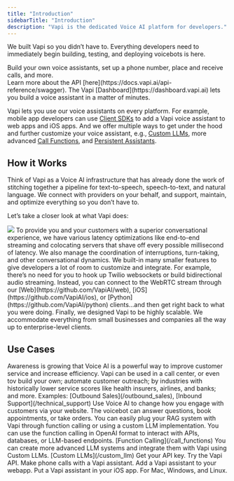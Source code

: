 ```yaml
---
title: "Introduction"
sidebarTitle: "Introduction"
description: "Vapi is the dedicated Voice AI platform for developers." 
---
```


We built Vapi so you didn’t have to. Everything developers need to immediately begin building, testing, and deploying voicebots is here. 

<Accordion title="The Vapi API">
Build your own voice assistants, set up a phone number, place and receive calls, and more. <br /> Learn more about the API [here](https://docs.vapi.ai/api-reference/swagger).
</Accordion>

<Accordion title="Self-service Dashboard">
The Vapi [Dashboard](https://dashboard.vapi.ai) lets you build a voice assistant in a matter of minutes.
</Accordion>

<Accordion title="Customizations and Integrations">

Vapi lets you use our voice assistants on every platform. For example, mobile app developers can use [Client SDKs](docs.vapi.ai/clients) to add a Vapi voice assistant to web apps and iOS apps. And we offer multiple ways to get under the hood and further customize your voice assistant, e.g., [Custom LLMs](docs.vapi.ai/custom_llm), more advanced [Call Functions](docs.vapi.ai/call_functions), and [Persistent Assistants](docs.vapi.ai/persistent_assistants). 
</Accordion>

## How it Works

<Card title="Who we are">
Think of Vapi as a Voice AI infrastructure that has already done the work of stitching together a pipeline for text-to-speech, speech-to-text, and natural language. We connect with providers on your behalf, and support, maintain, and optimize everything so you don’t have to.  
</Card>

Let’s take a closer look at what Vapi does:

<Frame>
  <img src="/images/diagram.png" />
</Frame>

<Steps>
<Step title="Support and Optimization">
To provide you and your customers with a superior conversational experience, we have various latency optimizations like end-to-end streaming and colocating servers that shave off every possible millisecond of latency. We also manage the coordination of interruptions, turn-taking, and other conversational dynamics.
</Step>
<Step title="Customizable">
We built-in many smaller features to give developers a lot of room to customize and integrate. For example, there’s no need for you to hook up Twilio websockets or build bidirectional audio streaming. Instead, you can connect to the WebRTC stream through our [Web](https://github.com/VapiAI/web), [iOS](https://github.com/VapiAI/ios), or [Python](https://github.com/VapiAI/python) clients…and then get right back to what you were doing. 
</Step>
<Step title="Voice AI at Any Scale">
Finally, we designed Vapi to be highly scalable. We accommodate everything from small businesses and companies all the way up to enterprise-level clients. 
</Step>
</Steps>

## Use Cases

<Accordion title="Receive and Make Phone Calls" icon="phone">
Awareness is growing that Voice AI is a powerful way to improve customer service and increase efficiency. Vapi can be used in a call center, or even tov build your own; automate customer outreach; by industries with historically lower service scores like health insurers, airlines, and banks; and more. Examples: [Outbound Sales](/outbound_sales), [Inbound Support](/technical_support)
</Accordion>

<Accordion title="Add a voicebot to your website" icon="browser"> 
Use Voice AI to change how you engage with customers via your website. The voicebot can answer questions, book appointments, or take orders.
</Accordion>

<Accordion title="Build RAG Systems" icon="database">
You can easily plug your RAG system with Vapi through function calling or using a custom LLM implementation.
</Accordion>

<Accordion title="Extend using Function Calling" icon="square-phone"> 
You can use the function calling in OpenAI format to interact with APIs, databases, or LLM-based endpoints. [Function Calling](/call_functions)
</Accordion>

<Accordion title="Use Your Own LLMs" icon="brain">
You can create more advanced LLM systems and integrate them with Vapi using Custom LLMs. [Custom LLMs](/custom_llm)
</Accordion>

<CardGroup cols={2}>
  <Card title="Create an Account" icon="user" href="https://dashboard.vapi.ai">
    Get your API key.
  </Card>
  <Card
    title="Technical Docs"
    icon="book"
    href="/api-reference/calls/create-phone-call"
  >
    Try the Vapi API.
  </Card>
  <Card
    title="Vapi Phone"
    href="http://docs.vapi.ai/phone_calling"
    icon="phone"
  >
    Make phone calls with a Vapi assistant.
  </Card>
  <Card title="Vapi Web" icon="browser" href="https://github.com/VapiAI/web">
    Add a Vapi assistant to your webapp.
  </Card>
  <Card
    title="Vapi iOS"
    href="https://github.com/VapiAI/ios"
    icon="mobile-notch"
  >
    Put a Vapi assistant in your iOS app.
  </Card>
  <Card
    title="Vapi Python"
    icon="python"
    href="https://github.com/VapiAI/python"
  >
    For Mac, Windows, and Linux.
  </Card>
</CardGroup>
